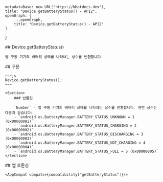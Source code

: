 
    metadataBase: new URL("https://kbotdocs.dev"),
    title: "Device.getBatteryStatus() - API2",
    openGraph: {
        ...openGraph,
        title: "Device.getBatteryStatus() - API2"
    }
}

<Section>
    ## Device.getBatteryStatus()

    앱 구동 기기의 배터리 상태를 나타내는 상수를 반환합니다.
</Section>
<Section>
    ## 구문

    ~~~js
    Device.getBatteryStatus();
    ~~~

    <Section>
        ### 반환값

        `Number` - 앱 구동 기기의 배터리 상태를 나타내는 상수를 반환합니다. 관련 상수는 다음과 같습니다:
        - `android.os.BatteryManager.BATTERY_STATUS_UNKNOWN = 1 (0x00000001)`
        - `android.os.BatteryManager.BATTERY_STATUS_CHARGING = 2 (0x00000002)`
        - `android.os.BatteryManager.BATTERY_STATUS_DISCHARGING = 3 (0x00000003)`
        - `android.os.BatteryManager.BATTERY_STATUS_NOT_CHARGING = 4 (0x00000004)`
        - `android.os.BatteryManager.BATTERY_STATUS_FULL = 5 (0x00000005)`
    </Section>
</Section>
<Section>
    ## 앱 호환성

    <AppCompat compats={compatibility["getBatteryStatus"]}/>
</Section>